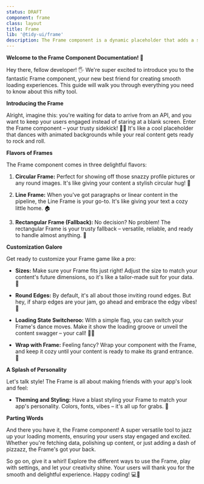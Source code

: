 ```yaml
---
status: DRAFT
component: frame
class: layout
title: Frame
lib: '@tidy-ui/frame'
description: The Frame component is a dynamic placeholder that adds a stylish touch while your content loads. It features various styles like circular for profile pics, linear for paragraphs, and defaults to rectangular. Easily adjust sizes and transition from loading to loaded with a flag. Frames have inviting round edges by default but can go edgy. You can even wrap a component, keeping it in loading mode until it's ready. Perfect for enhancing user experience during data fetching! 🎨🚀
---
```


**Welcome to the Frame Component Documentation! 🎉**

Hey there, fellow developer! 🖐️ We're super excited to introduce you to the fantastic Frame component, your new best friend for creating smooth loading experiences. This guide will walk you through everything you need to know about this nifty tool.

**Introducing the Frame**

Alright, imagine this: you're waiting for data to arrive from an API, and you want to keep your users engaged instead of staring at a blank screen. Enter the Frame component – your trusty sidekick! 🦸‍♂️ It's like a cool placeholder that dances with animated backgrounds while your real content gets ready to rock and roll.

**Flavors of Frames**

The Frame component comes in three delightful flavors:

1. **Circular Frame:** Perfect for showing off those snazzy profile pictures or any round images. It's like giving your content a stylish circular hug! 🌈

2. **Line Frame:** When you've got paragraphs or linear content in the pipeline, the Line Frame is your go-to. It's like giving your text a cozy little home. 🏠

3. **Rectangular Frame (Fallback):** No decision? No problem! The rectangular Frame is your trusty fallback – versatile, reliable, and ready to handle almost anything. 🙌

**Customization Galore**

Get ready to customize your Frame game like a pro:

- **Sizes:** Make sure your Frame fits just right! Adjust the size to match your content's future dimensions, so it's like a tailor-made suit for your data. 👔

- **Round Edges:** By default, it's all about those inviting round edges. But hey, if sharp edges are your jam, go ahead and embrace the edgy vibes! 📐

- **Loading State Switcheroo:** With a simple flag, you can switch your Frame's dance moves. Make it show the loading groove or unveil the content swagger – your call! 💃🕺

- **Wrap with Frame:** Feeling fancy? Wrap your component with the Frame, and keep it cozy until your content is ready to make its grand entrance. 🎁

**A Splash of Personality**

Let's talk style! The Frame is all about making friends with your app's look and feel:

- **Theming and Styling:** Have a blast styling your Frame to match your app's personality. Colors, fonts, vibes – it's all up for grabs. 🎨

**Parting Words**

And there you have it, the Frame component! A super versatile tool to jazz up your loading moments, ensuring your users stay engaged and excited. Whether you're fetching data, polishing up content, or just adding a dash of pizzazz, the Frame's got your back.

So go on, give it a whirl! Explore the different ways to use the Frame, play with settings, and let your creativity shine. Your users will thank you for the smooth and delightful experience. Happy coding! 💻🚀
